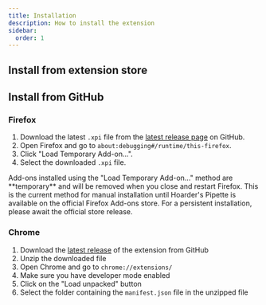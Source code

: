 ```yaml
---
title: Installation
description: How to install the extension
sidebar:
  order: 1
---
```



## Install from extension store

<ChromeWebstore />

## Install from GitHub

### Firefox

1. Download the latest `.xpi` file from the [latest release page](https://github.com/DanSnow/hoarder-pipette/releases/latest) on GitHub.
2. Open Firefox and go to `about:debugging#/runtime/this-firefox`.
3. Click "Load Temporary Add-on...".
4. Select the downloaded `.xpi` file.

<Aside type="caution">
Add-ons installed using the "Load Temporary Add-on..." method are **temporary** and will be removed when you close and restart Firefox. This is the current method for manual installation until Hoarder's Pipette is available on the official Firefox Add-ons store. For a persistent installation, please await the official store release.
</Aside>

### Chrome

1. Download the [latest release](https://github.com/DanSnow/hoarder-pipette/releases/latest) of the extension from GitHub
2. Unzip the downloaded file
3. Open Chrome and go to `chrome://extensions/`
4. Make sure you have developer mode enabled
5. Click on the "Load unpacked" button
6. Select the folder containing the `manifest.json` file in the unzipped file
